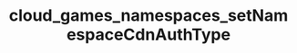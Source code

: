 ---
title: "cloud_games_namespaces_setNamespaceCdnAuthType"
openapi: "PUT /games/{game_id}/namespaces/{namespace_id}/cdn-auth"
---